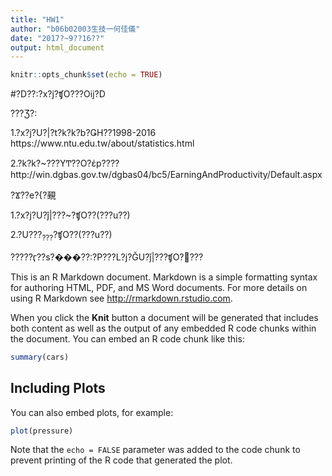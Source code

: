 ---
title: "HW1"
author: "b06b02003生技一何佳儀"
date: "2017?~9??16??"
output: html_document
---

```{r setup, include=FALSE}
knitr::opts_chunk$set(echo = TRUE)
```

#?D??:?x?j?ʧO???Oĳ?D

???Ʒ?:
 
 1.?x?j?U?|?t?k?k?b?ǤH??1998-2016 https://www.ntu.edu.tw/about/statistics.html
 
 2.?k?k?~???ΥͲ??O?έp???? http://win.dgbas.gov.tw/dgbas04/bc5/EarningAndProductivity/Default.aspx

?Ϫ??e?{?覡
 
 1.?x?j?U?ǰ|???~?ʧO??(???u??)
 
 2.?U???~???~?ʧO??(???u??)

?????ӷ??s?���??:?P???L?j?ǦU?ǰ|???ʧO?񰵤???


This is an R Markdown document. Markdown is a simple formatting syntax for authoring HTML, PDF, and MS Word documents. For more details on using R Markdown see <http://rmarkdown.rstudio.com>.

When you click the **Knit** button a document will be generated that includes both content as well as the output of any embedded R code chunks within the document. You can embed an R code chunk like this:

```{r cars}
summary(cars)
```

## Including Plots

You can also embed plots, for example:

```{r pressure, echo=FALSE}
plot(pressure)
```

Note that the `echo = FALSE` parameter was added to the code chunk to prevent printing of the R code that generated the plot.
